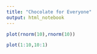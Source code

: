 ```yaml
---
title: "Chocolate for Everyone"
output: html_notebook
---
```



```r
plot(rnorm(10),rnorm(10))
```

```r
plot(1:10,10:1)
```

